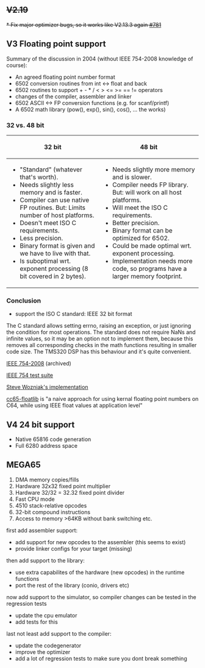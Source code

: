 == <s>V2.19</s> ==
<s>* Fix major optimizer bugs, so it works like V2.13.3 again [https://github.com/cc65/cc65/issues/781 #781]</s>

== V3 Floating point support ==

Summary of the discussion in 2004 (without IEEE 754-2008 knowledge of course):

* An agreed floating point number format
* 6502 conversion routines from int <-> float and back
* 6502 routines to support + - * / < > <= >= == != operators
* changes of the compiler, assembler and linker
* 6502 ASCII <-> FP conversion functions (e.g. for scanf/printf)
* A 6502 math library (pow(), exp(), sin(), cos(), ... the works)


=== 32 vs. 48 bit ===

{|
! 32 bit !! 48 bit
|-
|
* "Standard" (whatever that's worth).
* Needs slightly less memory and is faster.
* Compiler can use native FP routines. But: Limits number of host platforms.
* Doesn't meet ISO C requirements.
* Less precision.
* Binary format is given and we have to live with that.
* Is suboptimal wrt. exponent processing (8 bit covered in 2 bytes).
|
* Needs slightly more memory and is slower.
* Compiler needs FP library. But: will work on all host platforms.
* Will meet the ISO C requirements.
* Better precision.
* Binary format can be optimized for 6502.
* Could be made optimal wrt. exponent processing.
* Implementation needs more code, so programs have a larger memory footprint.
|}


=== Conclusion ===

* support the ISO C standard: IEEE 32 bit format

The C standard allows setting errno, raising an exception, or just ignoring the condition for most operations. The standard does not require NaNs and infinite values, so it may be an option not to implement them, because this removes all corresponding checks in the math functions resulting in smaller code size. The TMS320 DSP has this behaviour and it's quite convenient.

[http://web.archive.org/web/20180419150129/http://grouper.ieee.org/groups/754/ IEEE 754-2008] (archived)

[http://www.jhauser.us/arithmetic/ IEEE 754 test suite]

[http://codebase64.org/doku.php?id=base:floating_point_routines_for_the_6502 Steve Wozniak's implementation]

[https://github.com/mrdudz/cc65-floatlib cc65-floatlib] is "a naive approach for using kernal floating point numbers on C64, while using IEEE float values at application level"

== V4 24 bit support ==
* Native 65816 code generation
* Full 6280 address space

== MEGA65 ==
# DMA memory copies/fills
# Hardware 32x32 fixed point multiplier
# Hardware 32/32 = 32.32 fixed point divider
# Fast CPU mode
# 4510 stack-relative opcodes
# 32-bit compound instructions
# Access to memory >64KB without bank switching etc.

first add assembler support:
* add support for new opcodes to the assembler (this seems to exist)
* provide linker configs for your target (missing)
then add support to the library:

* use extra capabilites of the hardware (new opcodes) in the runtime functions
* port the rest of the library (conio, drivers etc)
now add support to the simulator, so compiler changes can be tested in the regression tests

* update the cpu emulator
* add tests for this
last not least add support to the compiler:

* update the codegenerator
* improve the optimizer
* add a lot of regression tests to make sure you dont break something
